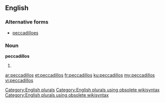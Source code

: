 ==English==

===Alternative forms===
* [[peccadilloes]]

===Noun===
'''peccadillos'''

# {{plural of|peccadillo}}

[[Category:English plurals]][[Category:English plurals using obsolete wikisyntax]][[Category:English plurals using obsolete wikisyntax]]

[[ar:peccadillos]]
[[et:peccadillos]]
[[fr:peccadillos]]
[[ku:peccadillos]]
[[my:peccadillos]]
[[vi:peccadillos]]